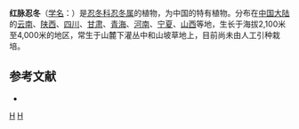 {{Speciesbox 
| genus = Lonicera
| species = nervosa
| authority = Maxim.
}}

'''红脉忍冬'''（[[学名|学名]]：{{lang|la|''Lonicera nervosa''}}）是[[忍冬科|忍冬科]][[忍冬属|忍冬属]]的植物，为中国的特有植物。分布在[[中国大陆|中国大陆]]的[[云南|云南]]、[[陕西|陕西]]、[[四川|四川]]、[[甘肃|甘肃]]、[[青海|青海]]、[[河南|河南]]、[[宁夏|宁夏]]、[[山西|山西]]等地，生长于海拔2,100米至4,000米的地区，常生于山麓下灌丛中和山坡草地上，目前尚未由人工引种栽培。

== 参考文献 ==
<div class="references-small">
* {{cite web| url =http://www.bioinfo.cn/db05/KmzwSpecies.php?action=view&id=3520| title =红脉忍冬| work =《中国高等植物数据库全库》| publisher =中国科学院微生物研究所| author =昆明植物研究所| accessdate =2009-02-24| deadurl =yes| archiveurl =https://web.archive.org/web/20160305022919/http://www.bioinfo.cn/db05/KmzwSpecies.php?action=view&id=3520| archivedate =2016-03-05}}
</div>
{{Taxonbar|from=Q15226564}}

[[Category:忍冬属|H]]
[[Category:中國特有植物|H]]